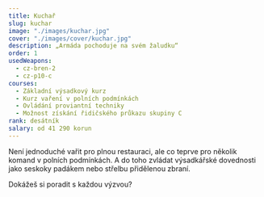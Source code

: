 ```yaml
---
title: Kuchař
slug: kuchar
image: "./images/kuchar.jpg"
cover: "./images/cover/kuchar.jpg"
description: „Armáda pochoduje na svém žaludku“
order: 1
usedWeapons:
  - cz-bren-2
  - cz-p10-c
courses:
  - Základní výsadkový kurz
  - Kurz vaření v polních podmínkách
  - Ovládání proviantní techniky
  - Možnost získání řidičského průkazu skupiny C
rank: desátník
salary: od 41 290 korun
---
```


Není jednoduché vařit pro plnou restauraci, ale co teprve pro několik komand v polních podmínkách. A do toho zvládat výsadkářské dovednosti jako seskoky padákem nebo střelbu přidělenou zbraní.

Dokážeš si poradit s každou výzvou?
